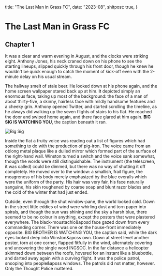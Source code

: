   title: "The Last Man in Grass FC",
  date: "2023-08",
  shitpost: true,
}

# The Last Man in Grass FC

## Chapter 1

It was a clear and warm evening in August, and the clocks were striking eight.
Anthony Jones, his neck craned down on his phone to see the starting lineups,
slipped quickly through his front door, though he knew he wouldn't be quick
enough to catch the moment of kick-off even with the 2-minute delay on his usual
stream.

The hallway smelt of stale beer. He looked down at his phone again, and the home
screen wallpaper stared back up at him. It depicted simply an enormous face,
taking up most of the background: the face of a man of about thirty-five, a
skinny, hairless face with mildly handsome features and a cheeky grin. Anthony
opened Twitter, and started scrolling the timeline, as he always did walking up
the seven flights of stairs to his flat. He reached the door and swiped home
again, and there face glared at him again. **BIG SIG IS WATCHING YOU**, the
caption beneath it ran.

<div className="flex w-full justify-center">
  <Image src="/images/big-sig.webp" alt="Big Sig" width={200} height={267} />
</div>

Inside the flat a fruity voice was reading out a list of figures which had
something to do with the production of pig-iron. The voice came from an oblong
metal plaque like a dulled mirror which formed part of the surface of the
right-hand wall. Winston turned a switch and the voice sank somewhat, though the
words were still distinguishable. The instrument (the telescreen, it was called)
could be dimmed, but there was no way of shutting it off completely. He moved
over to the window: a smallish, frail figure, the meagreness of his body merely
emphasized by the blue overalls which were the uniform of the party. His hair
was very fair, his face naturally sanguine, his skin roughened by coarse soap
and blunt razor blades and the cold of the winter that had just ended.

Outside, even through the shut window-pane, the world looked cold. Down in the
street little eddies of wind were whirling dust and torn paper into spirals, and
though the sun was shining and the sky a harsh blue, there seemed to be no
colour in anything, except the posters that were plastered everywhere. The
black-moustachio&aposd face gazed down from every commanding corner. There was
one on the house-front immediately opposite. BIG BROTHER IS WATCHING YOU, the
caption said, while the dark eyes looked deep into Winston&aposs own. Down at
street level another poster, torn at one corner, flapped fitfully in the wind,
alternately covering and uncovering the single word INGSOC. In the far distance
a helicopter skimmed down between the roofs, hovered for an instant like a
bluebottle, and darted away again with a curving flight. It was the police
patrol, snooping into people&aposs windows. The patrols did not matter, however.
Only the Thought Police mattered.
